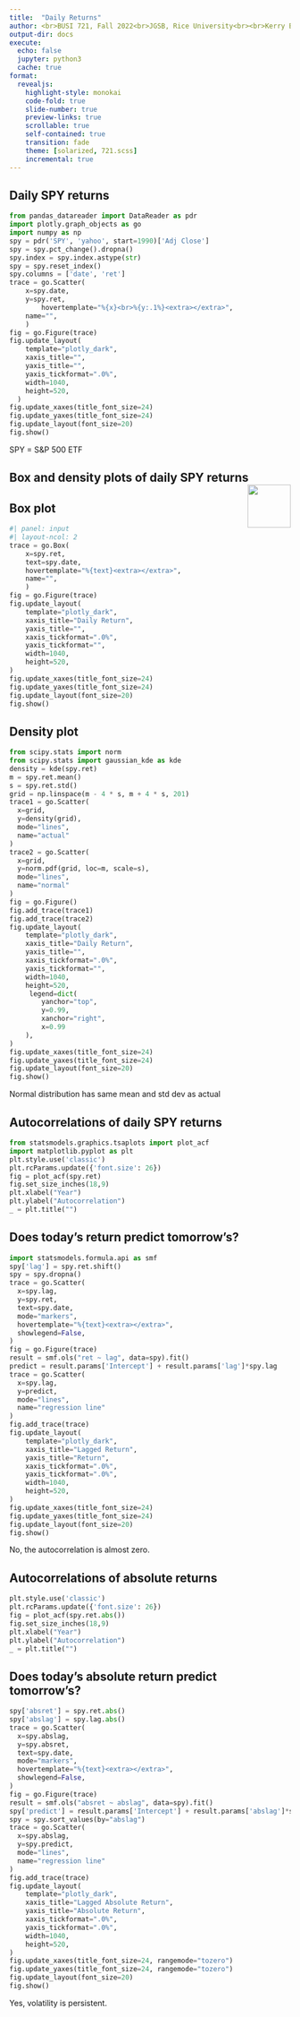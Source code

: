 ```yaml
---
title:  "Daily Returns"
author: <br>BUSI 721, Fall 2022<br>JGSB, Rice University<br><br>Kerry Back
output-dir: docs
execute:
  echo: false
  jupyter: python3
  cache: true
format: 
  revealjs:
    highlight-style: monokai
    code-fold: true
    slide-number: true
    preview-links: true
    scrollable: true
    self-contained: true
    transition: fade
    theme: [solarized, 721.scss]
    incremental: true
---
```



## Daily SPY returns

```python
from pandas_datareader import DataReader as pdr
import plotly.graph_objects as go
import numpy as np
spy = pdr('SPY', 'yahoo', start=1990)['Adj Close']
spy = spy.pct_change().dropna()
spy.index = spy.index.astype(str)
spy = spy.reset_index()
spy.columns = ['date', 'ret']
trace = go.Scatter(
    x=spy.date,
    y=spy.ret,
        hovertemplate="%{x}<br>%{y:.1%}<extra></extra>",
    name="",
    )
fig = go.Figure(trace)
fig.update_layout(
    template="plotly_dark",
    xaxis_title="",
    yaxis_title="",
    yaxis_tickformat=".0%",
    width=1040,
    height=520,
  )
fig.update_xaxes(title_font_size=24)
fig.update_yaxes(title_font_size=24)
fig.update_layout(font_size=20)
fig.show()
```
SPY = S&P 500 ETF


## Box and density plots of daily SPY returns <a href="https://bbcx-investments.com/risk/frequency"><img src="images/Rice_Owl.jpg" style="width:.8in;" align="right"> </a>

::: {.panel-tabset}

## Box plot

```python
#| panel: input
#| layout-ncol: 2
trace = go.Box(
    x=spy.ret,
    text=spy.date,
    hovertemplate="%{text}<extra></extra>",
    name="",
    )
fig = go.Figure(trace)
fig.update_layout(
    template="plotly_dark",
    xaxis_title="Daily Return",
    yaxis_title="",
    xaxis_tickformat=".0%",
    yaxis_tickformat="",
    width=1040,
    height=520,
)
fig.update_xaxes(title_font_size=24)
fig.update_yaxes(title_font_size=24)
fig.update_layout(font_size=20)
fig.show()
```

## Density plot

```python
from scipy.stats import norm
from scipy.stats import gaussian_kde as kde
density = kde(spy.ret)
m = spy.ret.mean()
s = spy.ret.std()
grid = np.linspace(m - 4 * s, m + 4 * s, 201)
trace1 = go.Scatter(
  x=grid,
  y=density(grid),
  mode="lines",
  name="actual"
)
trace2 = go.Scatter(
  x=grid, 
  y=norm.pdf(grid, loc=m, scale=s), 
  mode="lines", 
  name="normal"
)
fig = go.Figure()
fig.add_trace(trace1)
fig.add_trace(trace2)
fig.update_layout(
    template="plotly_dark",
    xaxis_title="Daily Return",
    yaxis_title="",
    xaxis_tickformat=".0%",
    yaxis_tickformat="",
    width=1040,
    height=520,
     legend=dict(
        yanchor="top", 
        y=0.99, 
        xanchor="right", 
        x=0.99
    ),
)
fig.update_xaxes(title_font_size=24)
fig.update_yaxes(title_font_size=24)
fig.update_layout(font_size=20)
fig.show()
```
Normal distribution has same mean and std dev as actual

:::



## Autocorrelations of daily SPY returns

```python
from statsmodels.graphics.tsaplots import plot_acf
import matplotlib.pyplot as plt
plt.style.use('classic')
plt.rcParams.update({'font.size': 26})
fig = plot_acf(spy.ret)
fig.set_size_inches(18,9)
plt.xlabel("Year")
plt.ylabel("Autocorrelation")
_ = plt.title("")

```


## Does today's return predict tomorrow's?

```python
import statsmodels.formula.api as smf
spy['lag'] = spy.ret.shift()
spy = spy.dropna()
trace = go.Scatter(
  x=spy.lag,
  y=spy.ret,
  text=spy.date,
  mode="markers",
  hovertemplate="%{text}<extra></extra>",
  showlegend=False,
)
fig = go.Figure(trace)
result = smf.ols("ret ~ lag", data=spy).fit()
predict = result.params['Intercept'] + result.params['lag']*spy.lag
trace = go.Scatter(
  x=spy.lag,
  y=predict,
  mode="lines",
  name="regression line"
)
fig.add_trace(trace)
fig.update_layout(
    template="plotly_dark",
    xaxis_title="Lagged Return",
    yaxis_title="Return",
    xaxis_tickformat=".0%",
    yaxis_tickformat=".0%",
    width=1040,
    height=520,
)
fig.update_xaxes(title_font_size=24)
fig.update_yaxes(title_font_size=24)
fig.update_layout(font_size=20)
fig.show()
```

No, the autocorrelation is almost zero.

## Autocorrelations of absolute returns

```python

plt.style.use('classic')
plt.rcParams.update({'font.size': 26})
fig = plot_acf(spy.ret.abs())
fig.set_size_inches(18,9)
plt.xlabel("Year")
plt.ylabel("Autocorrelation")
_ = plt.title("")
```


## Does today's absolute return predict tomorrow's?

```python
spy['absret'] = spy.ret.abs()
spy['abslag'] = spy.lag.abs()
trace = go.Scatter(
  x=spy.abslag,
  y=spy.absret,
  text=spy.date,
  mode="markers",
  hovertemplate="%{text}<extra></extra>",
  showlegend=False,
)
fig = go.Figure(trace)
result = smf.ols("absret ~ abslag", data=spy).fit()
spy['predict'] = result.params['Intercept'] + result.params['abslag']*spy.abslag
spy = spy.sort_values(by="abslag")
trace = go.Scatter(
  x=spy.abslag,
  y=spy.predict,
  mode="lines",
  name="regression line"
)
fig.add_trace(trace)
fig.update_layout(
    template="plotly_dark",
    xaxis_title="Lagged Absolute Return",
    yaxis_title="Absolute Return",
    xaxis_tickformat=".0%",
    yaxis_tickformat=".0%",
    width=1040,
    height=520,
)
fig.update_xaxes(title_font_size=24, rangemode="tozero")
fig.update_yaxes(title_font_size=24, rangemode="tozero")
fig.update_layout(font_size=20)
fig.show()
```
Yes, volatility is persistent.


